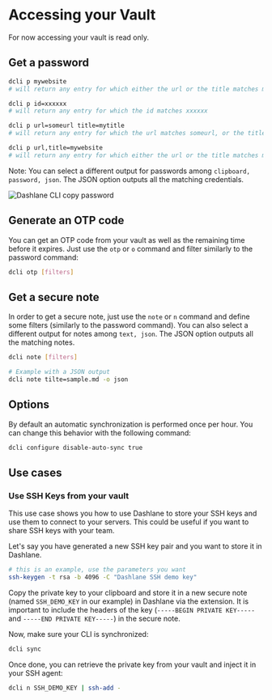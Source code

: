 
# Accessing your Vault

<Callout type="info" emoji="ℹ️">
    For now accessing your vault is read only.
</Callout>

## Get a password

<YoutubePlayer videoId="dMII21YI5s4" />

```sh
dcli p mywebsite
# will return any entry for which either the url or the title matches mywebsite

dcli p id=xxxxxx
# will return any entry for which the id matches xxxxxx

dcli p url=someurl title=mytitle
# will return any entry for which the url matches someurl, or the title matches mytitle

dcli p url,title=mywebsite
# will return any entry for which either the url or the title matches mywebsite
```

Note: You can select a different output for passwords among `clipboard, password, json`. The JSON option outputs all the matching credentials.

![Dashlane CLI copy password](../../public/password-copy.png)

## Generate an OTP code

You can get an OTP code from your vault as well as the remaining time before it expires.
Just use the `otp` or `o` command and filter similarly to the password command:

```sh copy
dcli otp [filters]
```

## Get a secure note

<YoutubePlayer videoId="n8OxYRfrgfk" />

In order to get a secure note, just use the `note` or `n` command and define some filters (similarly to the password command).
You can also select a different output for notes among `text, json`. The JSON option outputs all the matching notes.

```sh copy
dcli note [filters]

# Example with a JSON output
dcli note tilte=sample.md -o json
```

## Options

By default an automatic synchronization is performed once per hour.
You can change this behavior with the following command:

```sh copy
dcli configure disable-auto-sync true
```

## Use cases

### Use SSH Keys from your vault

This use case shows you how to use Dashlane to store your SSH keys and use them to connect to your servers.
This could be useful if you want to share SSH keys with your team.

Let's say you have generated a new SSH key pair and you want to store it in Dashlane.

```sh
# this is an example, use the parameters you want
ssh-keygen -t rsa -b 4096 -C "Dashlane SSH demo key"
```

Copy the private key to your clipboard and store it in a new secure note (named `SSH_DEMO_KEY` in our example) in Dashlane via the extension.
It is important to include the headers of the key (`-----BEGIN PRIVATE KEY-----` and `-----END PRIVATE KEY-----`) in the secure note.

Now, make sure your CLI is synchronized:

```sh copy
dcli sync
```

Once done, you can retrieve the private key from your vault and inject it in your SSH agent:

```sh copy
dcli n SSH_DEMO_KEY | ssh-add -
```
